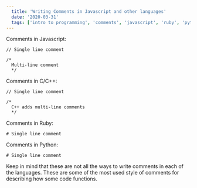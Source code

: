 ```yaml
---
  title: 'Writing Comments in Javascript and other languages'
  date: '2020-03-31'
  tags: ['intro to programming', 'comments', 'javascript', 'ruby', 'python', 'c', 'c++']
---
```



Comments in Javascript:

```
// Single line comment

/*
  Multi-line comment
  */
```

Comments in C/C++:

```
// Single line comment

/*
  C++ adds multi-line comments
  */
```

Comments in Ruby:

```
# Single line comment
```

Comments in Python:

```
# Single line comment
```

Keep in mind that these are not all the ways to write comments in each of the languages. These are
some of the most used style of comments for describing how some code functions.

